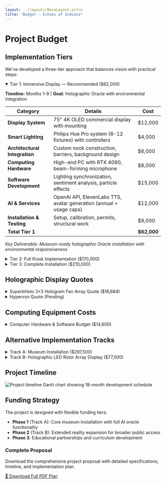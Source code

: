 ```yaml
---
layout: ../layouts/BaseLayout.astro
title: "Budget — Echoes of Indiana"
---
```



<NavBar />

<div class="max-w-4xl mx-auto px-4 py-16">

# Project Budget

## Implementation Tiers

We've developed a three-tier approach that balances vision with practical steps:

<div class="space-y-8">

<details class="bg-brand-navy/30 rounded-lg border border-brand-teal/20 overflow-hidden" open>
  <summary class="px-6 py-4 bg-brand-teal/10 cursor-pointer hover:bg-brand-teal/20 transition-colors font-bold text-brand-teal">
    Tier 1: Immersive Display — Recommended ($62,000)
  </summary>
  <div class="p-6">
    
**Timeline:** Months 1–9 | **Goal:** Holographic Oracle with environmental integration

| Category | Details | Cost |
|----------|---------|------|
| **Display System** | 75" 4K OLED commercial display with mounting | $12,000 |
| **Smart Lighting** | Philips Hue Pro system (8-12 fixtures) with controllers | $4,000 |
| **Architectural Integration** | Custom nook construction, barriers, background design | $6,000 |
| **Computing Hardware** | High-end PC with RTX 4090, beam-forming microphone | $8,000 |
| **Software Development** | Lighting synchronization, sentiment analysis, particle effects | $15,000 |
| **AI & Services** | OpenAI API, ElevenLabs TTS, avatar generation (annual + usage caps) | $12,000 |
| **Installation & Testing** | Setup, calibration, permits, structural work | $9,000 |
| **Total Tier 1** | | **$62,000** |

*Key Deliverable: Museum-ready holographic Oracle installation with environmental responsiveness*

  </div>
</details>

<details class="bg-brand-navy/30 rounded-lg border border-brand-magenta/20 overflow-hidden">
  <summary class="px-6 py-4 bg-brand-magenta/10 cursor-pointer hover:bg-brand-magenta/20 transition-colors font-bold text-brand-magenta">
    Tier 2: Full Kiosk Implementation ($170,000)
  </summary>
  <div class="p-6">
    
**Timeline:** Months 7–15 | **Goal:** Museum-ready interactive installation

| Category | Details | Cost |
|----------|---------|------|
| **Hardware & Equipment** | 10k-lumen laser projector, RTX 4090 workstation, mic array, kiosk | $40,000 |
| **Software & Licenses** | AI services, Unity/Unreal licenses, TTS services | $15,000 |
| **Development Team** | Software developer, 3D artist, conversation designer (7 months) | $100,000 |
| **Multi-Persona Architecture** | Modular system supporting 3-5 Indiana figures | *Included* |
| **Testing & Iteration** | User testing, focus groups, system refinement | $5,000 |
| **Training & Documentation** | Staff training, maintenance guides, admin systems | $10,000 |
| **Total Tier 2** | | **$170,000** |

*Key Deliverable: Public-ready kiosk with real-time voice interaction and multiple personas*

  </div>
</details>

<details class="bg-brand-navy/30 rounded-lg border border-brand-amber/20 overflow-hidden">
  <summary class="px-6 py-4 bg-brand-amber/10 cursor-pointer hover:bg-brand-amber/20 transition-colors font-bold text-brand-amber">
    Tier 3: Complete Installation ($210,000)
  </summary>
  <div class="p-6">
    
**Timeline:** Months 15–24 | **Goal:** Full holographic experience

| Category | Details | Cost |
|----------|---------|------|
| **Hardware** | Proto hologram unit OR custom OLED cube, multi-GPU systems | $90,000 |
| **Development & Personnel** | Expanded team, AI model fine-tuning, additional personas | $80,000 |
| **Licensing & Content** | Historical figure rights, software licenses | $15,000 |
| **Installation** | AV integration, mounting, calibration, permits | $15,000 |
| **Sustainability Setup** | Maintenance contracts, spare parts, monitoring systems | *Included* |
| **Contingency & Growth** | Unexpected expenses, enhancement opportunities | $10,000 |
| **Total Tier 3** | | **$210,000** |

*Key Deliverable: Full 3D Oracle installation with complete character library*

  </div>
</details>

## Holographic Display Quotes

<details class="bg-brand-navy/30 rounded-lg border border-brand-amber/20 overflow-hidden">
  <summary class="px-6 py-4 bg-brand-amber/10 cursor-pointer hover:bg-brand-amber/20 transition-colors font-bold text-brand-amber">
    SuperbHolo 3×3 Hologram Fan Array Quote ($16,684)
  </summary>
  <div class="p-6">
    
**Vendor: SuperbHolo Electronic Tech CO., LTD**

**System Specifications:**
- Size: 100cm per unit
- LED quantities: 1,536 per unit
- Resolution: 1,536px per unit
- Brightness: 2,500 cd/m²
- Lifetime: >25,000 hours
- Warranty: 1 year

**Quote Breakdown:**

| Item | Quantity | Unit Price | Total |
|------|----------|------------|-------|
| Smart100 Hologram Fan Units | 10 | $1,600 | $16,000 |
| Metal Frame (Floor-standing) | 1 | $384 | $384 |
| Smart Box Controllers | 2 | Free | $0 |
| Industrial Power Supply (Optional) | 3 | $100 | $300 |
| **Total (before shipping)** | | | **$16,684** |

**Key Features:**
- Real-time HDMI input for live avatar display
- Compatible with NVIDIA Audio2Face and other real-time systems
- Black background requirement for holographic effect
- Seamless switching between idle animations and triggered sequences

*Note: Shipping costs to be determined based on final destination. Purchasing 10 units (instead of 9) qualifies for volume discount.*

  </div>
</details>

<details class="bg-brand-navy/30 rounded-lg border border-brand-magenta/20 overflow-hidden">
  <summary class="px-6 py-4 bg-brand-magenta/10 cursor-pointer hover:bg-brand-magenta/20 transition-colors font-bold text-brand-magenta">
    Hypervsn Quote (Pending)
  </summary>
  <div class="p-6">
    
*Quote from Hypervsn to be added when received*

  </div>
</details>

## Computing Equipment Costs

<details class="bg-brand-navy/30 rounded-lg border border-brand-teal/20 overflow-hidden">
  <summary class="px-6 py-4 bg-brand-teal/10 cursor-pointer hover:bg-brand-teal/20 transition-colors font-bold text-brand-teal">
    Computer Hardware & Software Budget ($14,600)
  </summary>
  <div class="p-6">
    
| Category | Details | Cost |
|----------|---------|------|
| **Development Workstation** | i9 CPU, RTX 4090, 10TB SSD, 128GB RAM | $4,500 |
| **On-Site Machine** | Slimline PC, RTX 4060, 4TB SSD, 64GB RAM | $2,200 |
| **iPad (Kiosk Controller)** | iPad Pro (Wi-Fi, 11-inch) | $1,000 |
| **Hypervsn Spare Parts** | Replacement blades and fans | $1,000 |
| **AI Services (Annual)** | | |
| - OpenAI API | GPT-4o access, ~2M tokens/month | $1,200 |
| - Avatar Generation | HeyGen or D-ID Pro/streaming license | $900 |
| - Voice Synthesis | ElevenLabs or Higgs 2 subscription | $600 |
| - AI Art | Midjourney annual for branding/content | $480 |
| - Video Generation | RunwayML/Luma Labs (Veo3, Dream Machine) | $720 |
| **Software Licenses** | | |
| - TouchDesigner Pro | Commercial license | $1,200 |
| - Domain & Hosting | holoracle.com and pastpresence.io | $300 |
| - Misc Software | Upgrades, plugins, prototyping kits | $500 |
| **Total** | | **$14,600** |

  </div>
</details>

## Alternative Implementation Tracks

<details class="bg-brand-navy/30 rounded-lg border border-brand-teal/20 overflow-hidden">
  <summary class="px-6 py-4 bg-brand-teal/10 cursor-pointer hover:bg-brand-teal/20 transition-colors font-bold text-brand-teal">
    Track A: Museum Installation ($297,500)
  </summary>
  <div class="p-6">
    
**Phase 1 – Portable Kiosk (55″ Transparent OLED)**

| Item | Cost |
|------|------|
| LG 55EW5G OLED + pedestal | $18,000 |
| RTX 4090 workstation + UPS | $8,000 |
| Mic / depth / directional speaker | $3,500 |
| Unreal development (3 months) | $40,000 |
| AI tokens + 10% buffer | $3,000 |
| **Phase 1 Total** | **$72,500** |

**Phase 2 – Landmark Scrim Wall**

| Item | Cost |
|------|------|
| 8×8 ft Hologauze + 12 klm laser projector + hush box | $35,000 |
| Secondary workstation (fail-over) | $9,000 |
| Truss, black drape, light grid | $12,000 |
| Unreal polish, crowd queuing | $18,000 |
| Install, marketing, 10% buffer | $91,000 |
| **Phase 2 Total** | **≈ $225,000** |

  </div>
</details>

<details class="bg-brand-navy/30 rounded-lg border border-brand-amber/20 overflow-hidden">
  <summary class="px-6 py-4 bg-brand-amber/10 cursor-pointer hover:bg-brand-amber/20 transition-colors font-bold text-brand-amber">
    Track B: Holographic LED Rotor Array Display ($77,000)
  </summary>
  <div class="p-6">
    
| Item | Cost |
|------|------|
| 4 × 65 cm holographic LED rotor units + controller | $20,000 |
| Acrylic baffle, steel frame | $4,000 |
| Workstation | $8,000 |
| Sensor stack | $3,500 |
| Unreal dev (4 months) + AI | $40,000 |
| Contingency | $1,500 |
| **Total Track B** | **$77,000** |

*Note: LED rotor operation ~60 dB after sound baffling; monthly maintenance required; optimal visibility in controlled lighting environments.*

  </div>
</details>

</div>

## Project Timeline

<div class="my-12">
  <img src="/img/timeline.png" alt="Project timeline Gantt chart showing 18-month development schedule" class="w-full rounded-lg shadow-lg" />
</div>

## Funding Strategy

The project is designed with flexible funding tiers:

- **Phase 1** (Track A): Core museum installation with full AI oracle functionality
- **Phase 2** (Track B): Extended reality expansion for broader public access
- **Phase 3**: Educational partnerships and curriculum development

<div class="mt-12 p-6 bg-brand-magenta/10 rounded-lg border border-brand-magenta/20">
  <h3 class="text-brand-magenta text-xl font-bold mb-4">Complete Proposal</h3>
  <p class="text-gray-300 mb-4">
    Download the comprehensive project proposal with detailed specifications, timeline, and implementation plan.
  </p>
  <a 
    href="/docs/echoes-indiana-full-proposal.pdf" 
    download 
    class="inline-flex items-center px-4 py-2 bg-brand-magenta text-white font-medium rounded hover:bg-brand-magenta/80 transition-colors"
  >
    📄 Download Full PDF Plan
  </a>
</div>

</div>
